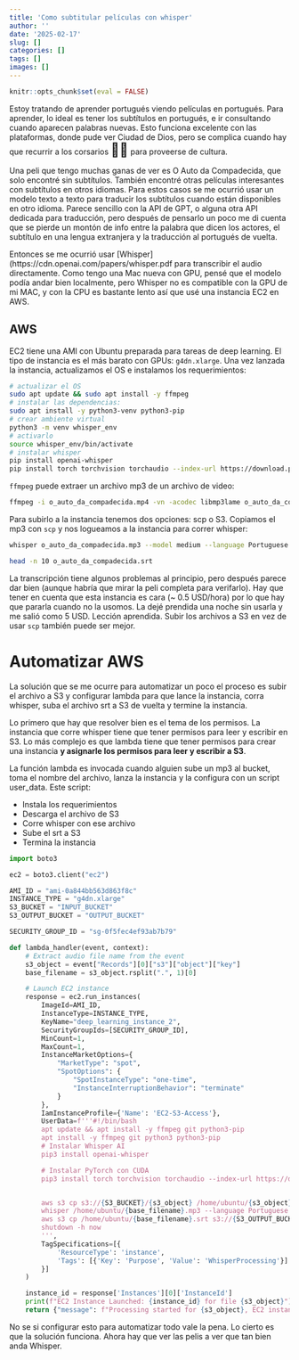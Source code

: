 ```yaml
---
title: 'Como subtitular películas con whisper'
author: ''
date: '2025-02-17'
slug: []
categories: []
tags: []
images: []
---
```



```r
knitr::opts_chunk$set(eval = FALSE)

```

Estoy tratando de aprender portugués viendo películas en portugués. Para aprender, lo ideal es tener los subtítulos en portugués, e ir consultando cuando aparecen palabras nuevas. Esto funciona excelente con las plataformas, donde pude ver Ciudad de Dios, pero se complica cuando hay que recurrir a los corsarios <span style="font-size: 24px;">🏴‍☠️</span> para proveerse de cultura.

Una peli que tengo muchas ganas de ver es O Auto da Compadecida, que solo encontré sin subtítulos. También encontré otras películas interesantes con subtítulos en otros idiomas. Para estos casos se me ocurrió usar un modelo texto a texto para traducir los subtítulos cuando están disponibles en otro idioma. Parece sencillo con la API de GPT, o alguna otra API dedicada para traducción, pero después de pensarlo un poco me di cuenta que se pierde un montón de info entre la palabra que dicen los actores, el subtítulo en una lengua extranjera y la traducción al portugués de vuelta. 

Entonces se me ocurrió usar [Whisper](https://cdn.openai.com/papers/whisper.pdf para transcribir el audio directamente. Como tengo una Mac nueva con GPU, pensé que el modelo podía andar bien localmente, pero Whisper no es compatible con la GPU de mi MAC, y con la CPU es bastante lento así que usé una instancia EC2 en AWS.

## AWS

EC2 tiene una AMI con Ubuntu preparada para tareas de deep learning. El tipo de instancia es el más barato con GPUs: `g4dn.xlarge`. Una vez lanzada la instancia, actualizamos el OS e instalamos los requerimientos:

```bash
# actualizar el OS 
sudo apt update && sudo apt install -y ffmpeg
# instalar las dependencias:
sudo apt install -y python3-venv python3-pip
# crear ambiente virtual 
python3 -m venv whisper_env
# activarlo
source whisper_env/bin/activate
# instalar whisper 
pip install openai-whisper
pip install torch torchvision torchaudio --index-url https://download.pytorch.org/whl/cu118
```

`ffmpeg` puede extraer un archivo mp3 de un archivo de video:

```bash
ffmpeg -i o_auto_da_compadecida.mp4 -vn -acodec libmp3lame o_auto_da_compadecida.mp3
```

Para subirlo a la instancia tenemos dos opciones: scp o S3. Copiamos el mp3 con `scp` y 
nos logueamos a la instancia para correr whisper:

```bash
whisper o_auto_da_compadecida.mp3 --model medium --language Portuguese --task transcribe --output_format srt

```

 

```bash
head -n 10 o_auto_da_compadecida.srt
```

La transcripción tiene algunos problemas al principio, pero después parece dar bien (aunque habría que mirar la peli completa para verifarlo). Hay que tener en cuenta que esta instancia es cara
(~ 0.5 USD/hora) por lo que hay que pararla cuando no la usomos. La dejé prendida una noche sin
usarla y me salió como 5 USD. Lección aprendida. Subir los archivos a S3 en vez de usar `scp` también puede ser mejor. 

# Automatizar AWS

La solución que se me ocurre para automatizar un poco el proceso es subir el 
archivo a S3 y configurar lambda para que lance la instancia, corra whisper, suba el archivo srt a S3 de vuelta y termine la instancia.

Lo primero que hay que resolver bien es el tema de los permisos. La instancia
que corre whisper tiene que tener permisos para leer y escribir en S3. Lo más complejo
es que lambda tiene que tener permisos para crear una instancia __y asignarle los permisos
para leer y escribir a S3__.

La función lambda es invocada cuando alguien sube un mp3 al bucket, toma el nombre
del archivo, lanza la instancia y la configura con un script user_data. Este
script:

  - Instala los requerimientos
  - Descarga el archivo de S3
  - Corre whisper con ese archivo
  - Sube el srt a S3
  - Termina la instancia
  
```python
import boto3

ec2 = boto3.client("ec2")

AMI_ID = "ami-0a844bb563d863f8c"  
INSTANCE_TYPE = "g4dn.xlarge"  
S3_BUCKET = "INPUT_BUCKET"
S3_OUTPUT_BUCKET = "OUTPUT_BUCKET"

SECURITY_GROUP_ID = "sg-0f5fec4ef93ab7b79"

def lambda_handler(event, context):
    # Extract audio file name from the event
    s3_object = event["Records"][0]["s3"]["object"]["key"]
    base_filename = s3_object.rsplit(".", 1)[0]

    # Launch EC2 instance
    response = ec2.run_instances(
        ImageId=AMI_ID,
        InstanceType=INSTANCE_TYPE,
        KeyName="deep_learning_instance_2",
        SecurityGroupIds=[SECURITY_GROUP_ID], 
        MinCount=1,
        MaxCount=1,
        InstanceMarketOptions={  
            "MarketType": "spot",
            "SpotOptions": {
                "SpotInstanceType": "one-time",  
                "InstanceInterruptionBehavior": "terminate"  
            }
        },
        IamInstanceProfile={'Name': 'EC2-S3-Access'},
        UserData=f'''#!/bin/bash
        apt update && apt install -y ffmpeg git python3-pip
        apt install -y ffmpeg git python3 python3-pip
        # Instalar Whisper AI
        pip3 install openai-whisper

        # Instalar PyTorch con CUDA 
        pip3 install torch torchvision torchaudio --index-url https://download.pytorch.org/whl/cu118


        aws s3 cp s3://{S3_BUCKET}/{s3_object} /home/ubuntu/{s3_object}
        whisper /home/ubuntu/{base_filename}.mp3 --language Portuguese --model medium --task transcribe --output_format srt --device cuda
        aws s3 cp /home/ubuntu/{base_filename}.srt s3://{S3_OUTPUT_BUCKET}/{base_filename}.srt
        shutdown -h now
        ''',
        TagSpecifications=[{
            'ResourceType': 'instance',
            'Tags': [{'Key': 'Purpose', 'Value': 'WhisperProcessing'}]
        }]
    )

    instance_id = response['Instances'][0]['InstanceId']
    print(f"EC2 Instance Launched: {instance_id} for file {s3_object}")
    return {"message": f"Processing started for {s3_object}, EC2 instance {instance_id} launched."}

```

No se si configurar esto para automatizar todo vale la pena. Lo cierto es que la solución funciona. Ahora hay que ver las pelis a ver que tan bien anda Whisper.
